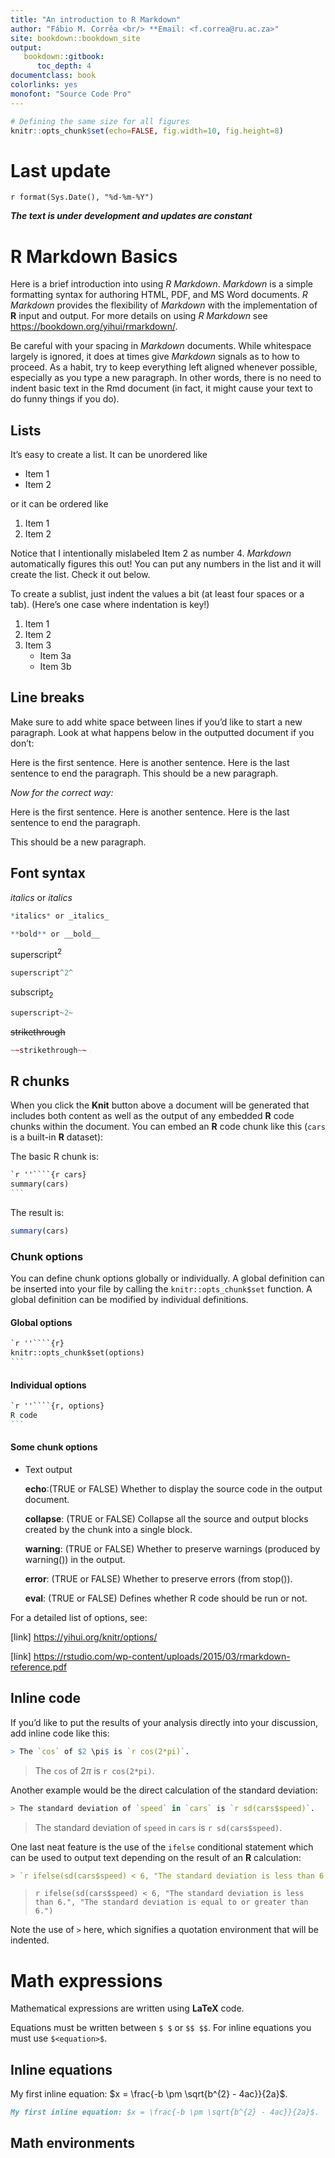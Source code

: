 ```yaml
---
title: "An introduction to R Markdown"
author: "Fábio M. Corrêa <br/> **Email: <f.correa@ru.ac.za>"
site: bookdown::bookdown_site
output: 
   bookdown::gitbook:
      toc_depth: 4
documentclass: book
colorlinks: yes
monofont: "Source Code Pro"
---
```


```r
# Defining the same size for all figures
knitr::opts_chunk$set(echo=FALSE, fig.width=10, fig.height=8)
```


# Last update {-}
`r format(Sys.Date(), "%d-%m-%Y")`

 ***The text is under development and updates are constant***



# R Markdown Basics

Here is a brief introduction into using _R Markdown_. _Markdown_ is a simple
formatting syntax for authoring HTML, PDF, and MS Word documents. _R Markdown_
provides the flexibility of _Markdown_ with the implementation of **R** input
and output.  For more details on using _R Markdown_ see <https://bookdown.org/yihui/rmarkdown/>. 

Be careful with your spacing in _Markdown_ documents.  While whitespace largely is ignored, it does at times give _Markdown_ signals as to how to proceed.  As a habit, try to keep everything left aligned whenever possible, especially as you type a new paragraph.  In other words, there is no need to indent basic text in the Rmd document (in fact, it might cause your text to do funny things if you do).

## Lists

It's easy to create a list.  It can be unordered like

* Item 1
* Item 2

or it can be ordered like

1. Item 1
4. Item 2

Notice that I intentionally mislabeled Item 2 as number 4.  _Markdown_ automatically figures this out!  You can put any numbers in the list and it will create the list.  Check it out below.

To create a sublist, just indent the values a bit (at least four spaces or a tab).  (Here's one case where indentation is key!)

1. Item 1
1. Item 2
1. Item 3
    - Item 3a
    - Item 3b

## Line breaks

Make sure to add white space between lines if you'd like to start a new paragraph.  Look at what happens below in the outputted document if you don't:

Here is the first sentence.  Here is another sentence.  Here is the last sentence to end the paragraph.
This should be a new paragraph.

*Now for the correct way:* 

Here is the first sentence.  Here is another sentence.  Here is the last sentence to end the paragraph.

This should be a new paragraph.

## Font syntax


*italics* or _italics_

```r
*italics* or _italics_
```


```r
**bold** or __bold__
```

superscript^2^

```r
superscript^2^
```

subscript~2~

```r
superscript~2~
```


~~strikethrough~~

```r
~~strikethrough~~
```

## R chunks

When you click the **Knit** button above a document will be generated that includes both content as well as the output of any embedded **R** code chunks within the document. You can embed an **R** code chunk like this (`cars` is a built-in **R** dataset):

The basic R chunk is:

````markdown
`r ''````{r cars}
summary(cars)
```
````

The result is:

```r
summary(cars)
```


### Chunk options

You can define chunk options globally or individually. A global definition can
be inserted into your file by calling the `knitr::opts_chunk$set` function. A global
definition can be modified by individual definitions.

#### Global options

````markdown
`r ''````{r}
knitr::opts_chunk$set(options)
```
````

#### Individual options

````markdown
`r ''````{r, options}
R code
```
````

#### Some chunk options


* Text output

	**echo**:(TRUE or FALSE) Whether to display the source code in the output
	document.

	**collapse**: (TRUE or FALSE) Collapse all the source and output blocks created by the chunk into a single block.

	**warning**: (TRUE or FALSE) Whether to preserve warnings (produced by warning())
	in the output.

	**error**: (TRUE or FALSE) Whether to preserve errors (from stop()).

	**eval**: (TRUE or FALSE) Defines whether R code should be run or not.


For a detailed list of options, see:

[link] <https://yihui.org/knitr/options/>

[link] <https://rstudio.com/wp-content/uploads/2015/03/rmarkdown-reference.pdf>



## Inline code

If you'd like to put the results of your analysis directly into your discussion, add inline code like this:

```r
> The `cos` of $2 \pi$ is `r cos(2*pi)`. 
```


> The `cos` of $2 \pi$ is `r cos(2*pi)`. 

Another example would be the direct calculation of the standard deviation:

```r
> The standard deviation of `speed` in `cars` is `r sd(cars$speed)`.
```

> The standard deviation of `speed` in `cars` is `r sd(cars$speed)`.


One last neat feature is the use of the `ifelse` conditional statement which can be used to output text depending on the result of an **R** calculation:


```r
> `r ifelse(sd(cars$speed) < 6, "The standard deviation is less than 6.", "The standard deviation is equal to or greater than 6.")`
```

> `r ifelse(sd(cars$speed) < 6, "The standard deviation is less than 6.", "The standard deviation is equal to or greater than 6.")`

Note the use of `>` here, which signifies a quotation environment that will be indented.


# Math expressions

Mathematical expressions are written using **LaTeX** code.

Equations must be written between `$ $` or `$$ $$`. For inline equations you
must use `$<equation>$`.


## Inline equations


My first inline equation: $x = \frac{-b \pm \sqrt{b^{2} - 4ac}}{2a}$.


````markdown
My first inline equation: $x = \frac{-b \pm \sqrt{b^{2} - 4ac}}{2a}$.
````


## Math environments





